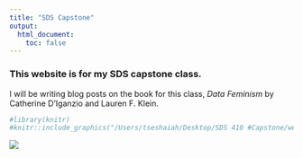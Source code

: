 ```yaml
---
title: "SDS Capstone"
output:
  html_document:
    toc: false
---
```


### This website is for my SDS capstone class. 

I will be writing blog posts on the book for this class, *Data Feminism* by Catherine D'Iganzio and Lauren F. Klein.


```r
#library(knitr)
#knitr::include_graphics("/Users/tseshaiah/Desktop/SDS 410 #Capstone/website-capstone/www/data-feminism-cover.jpg") 
```

![](/Users/tseshaiah/Desktop/SDS 410 Capstone/website-capstone/www/data-feminism-cover.jpg)

